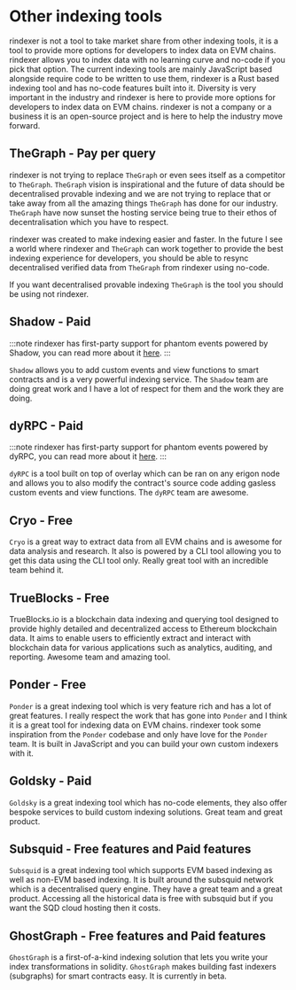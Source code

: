# Other indexing tools

rindexer is not a tool to take market share from other indexing tools, it is a tool to provide more options for developers
to index data on EVM chains. rindexer allows you to index data with no learning curve and no-code if you pick that option. 
The current indexing tools are mainly JavaScript based alongside require code to be written to use them, 
rindexer is a Rust based indexing tool and has no-code features built into it. 
Diversity is very important in the industry and rindexer is here to provide more options for developers to index data on EVM chains.
rindexer is not a company or a business it is an open-source project and is here to help the industry move forward.

## TheGraph - Pay per query

rindexer is not trying to replace `TheGraph` or even sees itself as a competitor to `TheGraph`.
`TheGraph` vision is inspirational and the future of data should be decentralised provable indexing 
and we are not trying to replace that or take away from all the amazing things `TheGraph` has done for our industry. 
`TheGraph` have now sunset the hosting service being true to their ethos of decentralisation which you have to
respect.

rindexer was created to make indexing easier and faster. In the future I see a world where 
rindexer and `TheGraph` can work together to provide the best indexing experience for developers, you should be able
to resync decentralised verified data from `TheGraph` from rindexer using no-code. 

If you want decentralised provable indexing `TheGraph` is the tool you should be using not rindexer.

## Shadow - Paid

:::note
rindexer has first-party support for phantom events powered by Shadow, you can read more about it [here](/docs/start-building/phantom).
:::

`Shadow` allows you to add custom events and view functions to smart contracts and is a very powerful indexing service.
The `Shadow` team are doing great work and I have a lot of respect for them and the work they are doing.

## dyRPC - Paid

:::note
rindexer has first-party support for phantom events powered by dyRPC, you can read more about it [here](/docs/start-building/phantom).
:::

`dyRPC` is a tool built on top of overlay which can be ran on any erigon node and allows you to also modify the contract's source code
adding gasless custom events and view functions. The `dyRPC` team are awesome.

## Cryo - Free

`Cryo` is a great way to extract data from all EVM chains and is awesome for data analysis and research. It also is powered
by a CLI tool allowing you to get this data using the CLI tool only. Really great tool with an incredible team behind it.

## TrueBlocks - Free

TrueBlocks.io is a blockchain data indexing and querying tool designed to provide highly detailed and decentralized
access to Ethereum blockchain data. It aims to enable users to efficiently extract and interact with blockchain data for various applications such as analytics, auditing, and reporting.
Awesome team and amazing tool.

## Ponder - Free

`Ponder` is a great indexing tool which is very feature rich and has a lot of great features. I really respect
the work that has gone into `Ponder` and I think it is a great tool for indexing data on EVM chains. rindexer 
took some inspiration from the `Ponder` codebase and only have love for the `Ponder` team.
It is built in JavaScript and you can build your own custom indexers with it.

## Goldsky - Paid

`Goldsky` is a great indexing tool which has no-code elements, they also offer bespoke services to build custom indexing solutions.
Great team and great product.

## Subsquid - Free features and Paid features

`Subsquid` is a great indexing tool which supports EVM based indexing as well as non-EVM based indexing. It is built
around the subsquid network which is a decentralised query engine. They have a great team and a great product.
Accessing all the historical data is free with subsquid but if you want the SQD cloud hosting then it costs.

## GhostGraph - Free features and Paid features

`GhostGraph` is a first-of-a-kind indexing solution that lets you write your index transformations in solidity. `GhostGraph` makes building fast indexers (subgraphs) for smart contracts easy. It is currently in beta.
